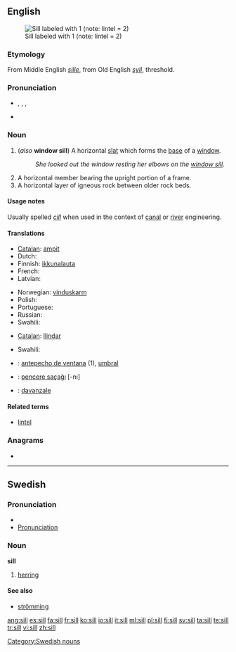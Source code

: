 ==English==
[[Image:Sill (PSF).png|thumb|Sill labeled with 1 (note: lintel = 2)]]

===Etymology===
From Middle English ''[[sille]]'', from Old English ''[[syll]]'', threshold.

===Pronunciation===
* {{enPR|sĭl}}, {{IPA|/sɪl/}}, {{SAMPA|/sIl/}},
* {{rhymes|ɪl}}

===Noun===
{{en-noun}}

# (''also'' '''window sill''') A horizontal [[slat]] which forms the [[base]] of a [[window]].
#: ''She looked out the window resting her elbows on the [[window sill]]''.
# A horizontal member bearing the upright portion of a frame.
# A horizontal layer of igneous rock between older rock beds.

====Usage notes====
Usually spelled ''[[cill]]'' when used in the context of [[canal]] or [[river]] engineering.

====Translations====
{{trans-top|base of a window}}
* [[Catalan]]: [[ampit]] {{m}}
* Dutch: {{t-|nl|vensterbank|f}}
* Finnish: [[ikkunalauta]]
* French: {{t+|fr|rebord|m}}
* Latvian: {{t|lv|palodze|xs=Latvian}}
{{trans-mid}}
* Norwegian: [[vinduskarm]] {{m}}
* Polish: {{t|pl|parapet|m}}
* Portuguese: {{t+|pt|parapeito|m}}
* Russian: {{t+|ru|подоконник|m|tr=podokónnik|sc=Cyrl}}
* Swahili: {{t+|sw|bado|xs=Swahili}}
{{trans-bottom}}

{{trans-top|horizontal member bearing the upright portion of a frame}}
* [[Catalan]]: [[llindar]]
{{trans-mid}}
* Swahili: {{t+|sw|bado|xs=Swahili}}
{{trans-bottom}}

{{trans-top|layer of igneous rock}}
{{trans-mid}}
{{trans-bottom}}

{{checktrans-top}}
* {{ttbc|Spanish}}: [[antepecho de ventana]] {{m}} (1), [[umbral]] {{m}}
* {{ttbc|Turkish}}: [[pencere saçaĝı]] [-nı]
* {{ttbc|Italian}}: [[davanzale]] {{m}}
{{checktrans-bottom}}

====Related terms====
* [[lintel]]

===Anagrams===
* {{alphagram|[[ills#English|ills]]}} 

----

==Swedish==

===Pronunciation===
* {{audio|Sv-en sill.ogg|audio}}
* [[Wiktionary:Swedish_pronunciation|Pronunciation]] {{IPA|/sɪl/|lang=sv}} {{Audio|sv-sill.ogg|Audio}}

===Noun===
'''sill''' {{c}}
{{sv-noun-reg-ar}}

# [[herring]]

====See also====
* [[strömming]]

[[Category:Swedish nouns]]

[[ang:sill]]
[[es:sill]]
[[fa:sill]]
[[fr:sill]]
[[ko:sill]]
[[io:sill]]
[[it:sill]]
[[ml:sill]]
[[pl:sill]]
[[fi:sill]]
[[sv:sill]]
[[ta:sill]]
[[te:sill]]
[[tr:sill]]
[[vi:sill]]
[[zh:sill]]